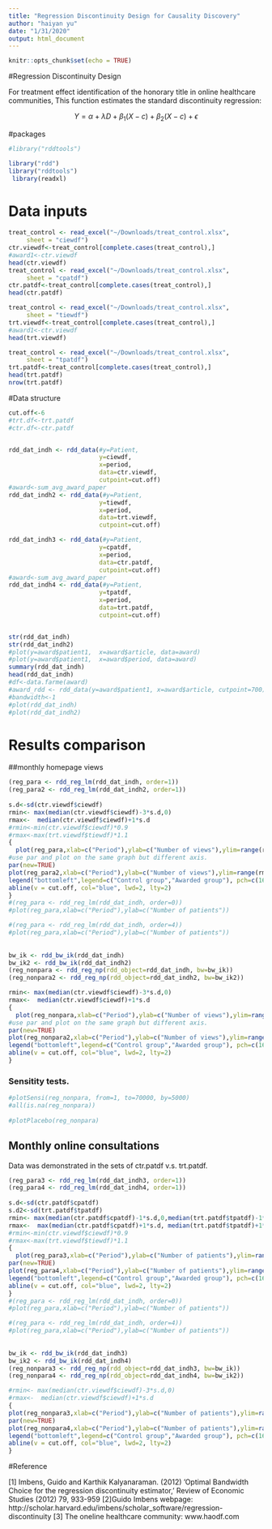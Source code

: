 ```yaml
---
title: "Regression Discontinuity Design for Causality Discovery"
author: "haiyan yu"
date: "1/31/2020"
output: html_document
---
```


```r
knitr::opts_chunk$set(echo = TRUE)
```

#Regression Discontinuity Design 

For treatment effect identification  of the honorary title in online healthcare communities, This function estimates the standard discontinuity regression:

$$Y=\alpha+\lambda D+\beta_1(X-c)+\beta_2(X-c)+\epsilon$$


#packages
```r
#library("rddtools")

library("rdd")
library("rddtools")
 library(readxl)
```
# Data inputs
```r
treat_control <- read_excel("~/Downloads/treat_control.xlsx", 
     sheet = "ciewdf")
ctr.viewdf<-treat_control[complete.cases(treat_control),]
#award1<-ctr.viewdf
head(ctr.viewdf)
treat_control <- read_excel("~/Downloads/treat_control.xlsx", 
     sheet = "cpatdf")
ctr.patdf<-treat_control[complete.cases(treat_control),]
head(ctr.patdf)

treat_control <- read_excel("~/Downloads/treat_control.xlsx", 
     sheet = "tiewdf")
trt.viewdf<-treat_control[complete.cases(treat_control),]
#award1<-ctr.viewdf
head(trt.viewdf)

treat_control <- read_excel("~/Downloads/treat_control.xlsx", 
     sheet = "tpatdf")
trt.patdf<-treat_control[complete.cases(treat_control),]
head(trt.patdf)
nrow(trt.patdf)
```

#Data structure

```r
cut.off<-6
#trt.df<-trt.patdf
#ctr.df<-ctr.patdf


rdd_dat_indh <- rdd_data(#y=Patient,
                         y=ciewdf,
                         x=period,
                         data=ctr.viewdf,
                         cutpoint=cut.off)
#award<-sum_avg_award_paper
rdd_dat_indh2 <- rdd_data(#y=Patient,
                         y=tiewdf,
                         x=period,
                         data=trt.viewdf,
                         cutpoint=cut.off)

rdd_dat_indh3 <- rdd_data(#y=Patient,
                         y=cpatdf,
                         x=period,
                         data=ctr.patdf,
                         cutpoint=cut.off)
#award<-sum_avg_award_paper
rdd_dat_indh4 <- rdd_data(#y=Patient,
                         y=tpatdf,
                         x=period,
                         data=trt.patdf,
                         cutpoint=cut.off)


str(rdd_dat_indh)
str(rdd_dat_indh2)
#plot(y=award$patient1,  x=award$article, data=award)
#plot(y=award$patient1,  x=award$period, data=award)
summary(rdd_dat_indh)
head(rdd_dat_indh)
#df<-data.farme(award)
#award_rdd <- rdd_data(y=award$patient1, x=award$article, cutpoint=700)
#bandwidth<-1
#plot(rdd_dat_indh)
#plot(rdd_dat_indh2)
```
 
 
# Results comparison 

##monthly homepage views


```r
(reg_para <- rdd_reg_lm(rdd_dat_indh, order=1))
(reg_para2 <- rdd_reg_lm(rdd_dat_indh2, order=1))
 
s.d<-sd(ctr.viewdf$ciewdf)
rmin<- max(median(ctr.viewdf$ciewdf)-3*s.d,0)
rmax<-  median(ctr.viewdf$ciewdf)+1*s.d
#rmin<-min(ctr.viewdf$ciewdf)*0.9
#rmax<-max(trt.viewdf$tiewdf)*1.1
{
  plot(reg_para,xlab=c("Period"),ylab=c("Number of views"),ylim=range(rmin,rmax))
#use par and plot on the same graph but different axis. 
par(new=TRUE)
plot(reg_para2,xlab=c("Period"),ylab=c("Number of views"),ylim=range(rmin,rmax),   col = "red")
legend("bottomleft",legend=c("Control group","Awarded group"), pch=c(16,16),col = c("black","red"),horiz=F)#, title="Group"
abline(v = cut.off, col="blue", lwd=2, lty=2)
}
#(reg_para <- rdd_reg_lm(rdd_dat_indh, order=0))
#plot(reg_para,xlab=c("Period"),ylab=c("Number of patients"))

#(reg_para <- rdd_reg_lm(rdd_dat_indh, order=4))
#plot(reg_para,xlab=c("Period"),ylab=c("Number of patients"))
 
 
bw_ik <- rdd_bw_ik(rdd_dat_indh)
bw_ik2 <- rdd_bw_ik(rdd_dat_indh2)
(reg_nonpara <- rdd_reg_np(rdd_object=rdd_dat_indh, bw=bw_ik))
(reg_nonpara2 <- rdd_reg_np(rdd_object=rdd_dat_indh2, bw=bw_ik2))

rmin<- max(median(ctr.viewdf$ciewdf)-3*s.d,0)
rmax<-  median(ctr.viewdf$ciewdf)+1*s.d
{
  plot(reg_nonpara,xlab=c("Period"),ylab=c("Number of views"),ylim=range(rmin,rmax))
#use par and plot on the same graph but different axis. 
par(new=TRUE)
plot(reg_nonpara2,xlab=c("Period"),ylab=c("Number of views"),ylim=range(rmin,rmax),   col = "red")
legend("bottomleft",legend=c("Control group","Awarded group"), pch=c(16,16),col = c("black","red"),horiz=F)#, title="Group"
abline(v = cut.off, col="blue", lwd=2, lty=2)
}

```

### Sensitity tests.

```r
#plotSensi(reg_nonpara, from=1, to=70000, by=5000)
#all(is.na(reg_nonpara))
 
#plotPlacebo(reg_nonpara)

```

## Monthly online consultations

Data was demonstrated in the sets of  ctr.patdf v.s. trt.patdf. 

```r
(reg_para3 <- rdd_reg_lm(rdd_dat_indh3, order=1))
(reg_para4 <- rdd_reg_lm(rdd_dat_indh4, order=1))
 
s.d<-sd(ctr.patdf$cpatdf)
s.d2<-sd(trt.patdf$tpatdf)
rmin<- max(median(ctr.patdf$cpatdf)-1*s.d,0,median(trt.patdf$tpatdf)-1*s.d2)
rmax<-  max(median(ctr.patdf$cpatdf)+1*s.d, median(trt.patdf$tpatdf)+1*s.d2)
#rmin<-min(ctr.viewdf$ciewdf)*0.9
#rmax<-max(trt.viewdf$tiewdf)*1.1
{
  plot(reg_para3,xlab=c("Period"),ylab=c("Number of patients"),ylim=range(rmin,rmax),  col = "black")
par(new=TRUE)
plot(reg_para4,xlab=c("Period"),ylab=c("Number of patients"),ylim=range(rmin,rmax),   col = "red")
legend("bottomleft",legend=c("Control group","Awarded group"), pch=c(16,16),col = c("black","red"),horiz=F)#, title="Group"
abline(v = cut.off, col="blue", lwd=2, lty=2)
}
#(reg_para <- rdd_reg_lm(rdd_dat_indh, order=0))
#plot(reg_para,xlab=c("Period"),ylab=c("Number of patients"))

#(reg_para <- rdd_reg_lm(rdd_dat_indh, order=4))
#plot(reg_para,xlab=c("Period"),ylab=c("Number of patients"))
 
 
bw_ik <- rdd_bw_ik(rdd_dat_indh3)
bw_ik2 <- rdd_bw_ik(rdd_dat_indh4)
(reg_nonpara3 <- rdd_reg_np(rdd_object=rdd_dat_indh3, bw=bw_ik))
(reg_nonpara4 <- rdd_reg_np(rdd_object=rdd_dat_indh4, bw=bw_ik2))

#rmin<- max(median(ctr.viewdf$ciewdf)-3*s.d,0)
#rmax<-  median(ctr.viewdf$ciewdf)+1*s.d
{
plot(reg_nonpara3,xlab=c("Period"),ylab=c("Number of patients"),ylim=range(rmin,rmax))
par(new=TRUE)
plot(reg_nonpara4,xlab=c("Period"),ylab=c("Number of patients"),ylim=range(rmin,rmax),   col = "red")
legend("bottomleft",legend=c("Control group","Awarded group"), pch=c(16,16),col = c("black","red"),horiz=F)
abline(v = cut.off, col="blue", lwd=2, lty=2)
}

```

#Reference

[1] Imbens, Guido and Karthik Kalyanaraman. (2012) ’Optimal Bandwidth Choice for the regression discontinuity estimator,’ Review of Economic Studies (2012) 79, 933-959
[2]Guido Imbens webpage: http://scholar.harvard.edu/imbens/scholar_software/regression-discontinuity
[3] The oneline healthcare community: www.haodf.com
